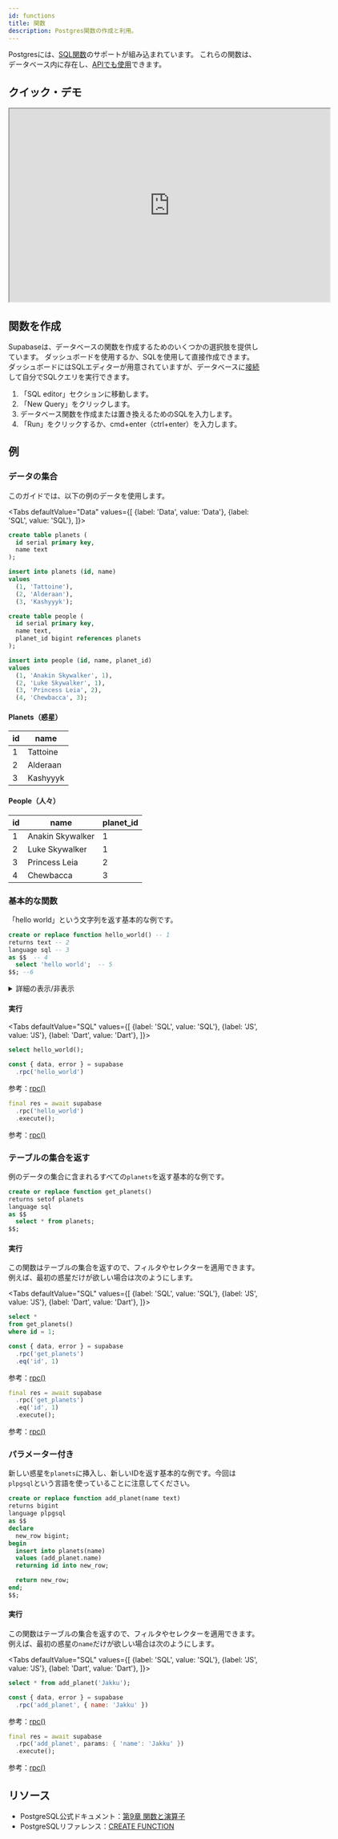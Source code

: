 ```yaml
---
id: functions
title: 関数
description: Postgres関数の作成と利用。
---
```




Postgresには、[SQL関数](https://www.postgresql.org/docs/current/sql-createfunction.html)のサポートが組み込まれています。
これらの関数は、データベース内に存在し、[APIでも使用](/docs/reference/javascript/rpc)できます。

## クイック・デモ

<iframe
  className="w-full video-with-border"
  width="640"
  height="385"
  src="https://www.youtube-nocookie.com/embed/MJZCCpCYEqk"
  frameBorder="1"
  allow="accelerometer; autoplay; clipboard-write; encrypted-media; gyroscope; picture-in-picture"
  allowFullScreen
></iframe>

## 関数を作成

Supabaseは、データベースの関数を作成するためのいくつかの選択肢を提供しています。
ダッシュボードを使用するか、SQLを使用して直接作成できます。ダッシュボードにはSQLエディターが用意されていますが、データベースに[接続](/docs/guides/database/connecting/connecting-to-postgres)して自分でSQLクエリを実行できます。


1. 「SQL editor」セクションに移動します。
2. 「New Query」をクリックします。
3. データベース関数を作成または置き換えるためのSQLを入力します。
4. 「Run」をクリックするか、cmd+enter（ctrl+enter）を入力します。

## 例

### データの集合

このガイドでは、以下の例のデータを使用します。


<Tabs
defaultValue="Data"
values={[
  {label: 'Data', value: 'Data'},
  {label: 'SQL', value: 'SQL'},
]}>

<TabItem value="SQL">

```sql
create table planets (
  id serial primary key,
  name text
);

insert into planets (id, name) 
values 
  (1, 'Tattoine'),
  (2, 'Alderaan'),
  (3, 'Kashyyyk');

create table people (
  id serial primary key,
  name text,
  planet_id bigint references planets
);

insert into people (id, name, planet_id) 
values 
  (1, 'Anakin Skywalker', 1),
  (2, 'Luke Skywalker', 1),
  (3, 'Princess Leia', 2),
  (4, 'Chewbacca', 3);
```

</TabItem>
<TabItem value="Data">

<h4>Planets（惑星）</h4>

| id    | name | 
| ----  | ---- | 
|    1 | Tattoine | 
|    2 | Alderaan  | 
|    3 | Kashyyyk | 

<h4>People（人々）</h4>

| id    | name | planet_id |
| ----  | ---- | ---- | 
|    1 | Anakin Skywalker | 1 | 
|    2 | Luke Skywalker  | 1 | 
|    3 | Princess Leia | 2 | 
|    4 | Chewbacca | 3 | 

</TabItem>

</Tabs>

### 基本的な関数

「hello world」という文字列を返す基本的な例です。

```sql
create or replace function hello_world() -- 1
returns text -- 2
language sql -- 3
as $$  -- 4
  select 'hello world';  -- 5
$$; --6

```

<details>
<summary>詳細の表示/非表示</summary>

<<<<<<< HEAD
最も基本的な関数は、以下の部分で構成されています。

1. `create or replace function hello_world()`：`hello_world`は関数の名前です。新規に関数を作成する場合は`create`、既存の関数を置き換える場合は`replace`を使用します。また、`create or replace`を一緒に使用することで、どちらかで処理ができます。
2. `return text`：この関数が返すデータの種類です。何も返さない場合は、`return void`にします。
3. `language sql`：関数本体で使用される言語です。`plpgsql`, `plv8`, `plpython`などの手続き型言語も使用できます。
4. `as $$`：関数のラッパーです。`$$`記号で囲まれたものは、関数本体の一部となります。
5. `select 'hello world';`：単純な関数本体です。関数本体内の最後の`select`文は、それに続く文がない場合に返されます。
6. `$$;`：関数ラッパーを閉じるためのシンボルです。
=======
1. `create or replace function hello_world()`: The function declaration, where `hello_world` is the name of the function. You can use either `create` when creating a new function or `replace` when replacing an existing function. Or you can use `create or replace` together to handle either.
2. `returns text`: The type of data that the function returns. If it returns nothing, you can `returns void`. 
3. `language sql`: The language used inside the function body. This can also be a procedural language: `plpgsql`, `plv8`, `plpython`, etc.
4. `as $$`: The function wrapper. Anything enclosed inside the `$$` symbols will be part of the function body.
5. `select 'hello world';`: A simple function body. The final `select` statement inside a function body will be returned if there are no statements following it.
6. `$$;`: The closing symbols of the function wrapper.
>>>>>>> 2e89b37a4147b55aa0ef618e6c6e412b13d461d4

</details>

#### 実行

<Tabs
defaultValue="SQL"
values={[
  {label: 'SQL', value: 'SQL'},
  {label: 'JS', value: 'JS'},
  {label: 'Dart', value: 'Dart'},
]}>

<TabItem value="SQL">

```sql
select hello_world();
```

</TabItem>
<TabItem value="JS">

```js 
const { data, error } = supabase
  .rpc('hello_world')
```

参考：[rpc()](/docs/reference/javascript/rpc)

</TabItem>
<TabItem value="Dart">

```dart 
final res = await supabase
  .rpc('hello_world')
  .execute();
```

参考：[rpc()](/docs/reference/dart/rpc)

</TabItem>

</Tabs>


### テーブルの集合を返す

例のデータの集合に含まれるすべての`planets`を返す基本的な例です。

```sql
create or replace function get_planets() 
returns setof planets
language sql
as $$
  select * from planets;
$$;
```

#### 実行

この関数はテーブルの集合を返すので、フィルタやセレクターを適用できます。例えば、最初の惑星だけが欲しい場合は次のようにします。

<Tabs
defaultValue="SQL"
values={[
  {label: 'SQL', value: 'SQL'},
  {label: 'JS', value: 'JS'},
  {label: 'Dart', value: 'Dart'},
]}>

<TabItem value="SQL">

```sql
select *
from get_planets()
where id = 1;
```

</TabItem>
<TabItem value="JS">

```js 
const { data, error } = supabase
  .rpc('get_planets')
  .eq('id', 1)
```

参考：[rpc()](/docs/reference/javascript/rpc)

</TabItem>
<TabItem value="Dart">

```dart 
final res = await supabase
  .rpc('get_planets')
  .eq('id', 1)
  .execute();
```

参考：[rpc()](/docs/reference/dart/rpc)

</TabItem>

</Tabs>


### パラメーター付き

新しい惑星を`planets`に挿入し、新しいIDを返す基本的な例です。今回は`plpgsql`という言語を使っていることに注意してください。

```sql
create or replace function add_planet(name text) 
returns bigint
language plpgsql
as $$
declare 
  new_row bigint;
begin
  insert into planets(name)
  values (add_planet.name)
  returning id into new_row;

  return new_row;
end;
$$;
```

#### 実行

この関数はテーブルの集合を返すので、フィルタやセレクターを適用できます。例えば、最初の惑星の`name`だけが欲しい場合は次のようにします。

<Tabs
defaultValue="SQL"
values={[
  {label: 'SQL', value: 'SQL'},
  {label: 'JS', value: 'JS'},
  {label: 'Dart', value: 'Dart'},
]}>

<TabItem value="SQL">

```sql
select * from add_planet('Jakku');
```

</TabItem>
<TabItem value="JS">

```js 
const { data, error } = supabase
  .rpc('add_planet', { name: 'Jakku' })
```

参考：[rpc()](/docs/reference/javascript/rpc)

</TabItem>
<TabItem value="Dart">

```dart 
final res = await supabase
  .rpc('add_planet', params: { 'name': 'Jakku' })
  .execute();
```

参考：[rpc()](/docs/reference/dart/rpc)

</TabItem>

</Tabs>


## リソース

- PostgreSQL公式ドキュメント：[第9章 関数と演算子](https://www.postgresql.org/docs/current/functions.html)
- PostgreSQLリファレンス：[CREATE FUNCTION](https://www.postgresql.org/docs/9.1/sql-createfunction.html)
